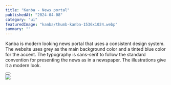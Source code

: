 ---
title: "Kanba - News portal"
publishedAt: "2024-04-08"
category: "ui"
featuredImage: "kanba/thumb-kanba-1536x1024.webp"
summary: ""
---

Kanba is modern looking news portal that uses a consistent design system. The website uses grey as the main background color and a tinted blue color for the accent. The typography is sans-serif to follow the standard convention for presenting the news as in a newspaper. The illustrations give it a modern look.

<div>
  <Button
    href="https://xd.adobe.com/view/8b91047c-f1f9-48bf-a9a6-35475774fa40-dec2/"
    title="View project"
    className="mt-4 mb-12"
  />
</div>

<div className="flex flex-col gap-y-8">
  <Image src="/projects/kanba/screenshot-1.png" width={1440} height={1000} />
</div>
